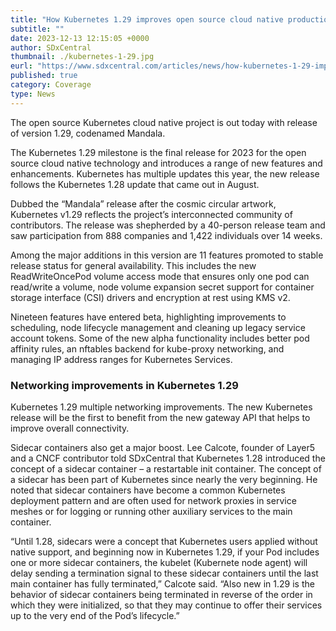 ```yaml
---
title: "How Kubernetes 1.29 improves open source cloud native production readiness"
subtitle: ""
date: 2023-12-13 12:15:05 +0000
author: SDxCentral
thumbnail: ./kubernetes-1-29.jpg
eurl: "https://www.sdxcentral.com/articles/news/how-kubernetes-1-29-improves-open-source-cloud-native-production-readiness/2023/12/"
published: true
category: Coverage
type: News
---
```



<NewsWrapper>
<div>

The open source Kubernetes cloud native project is out today with release of version 1.29, codenamed Mandala.

The Kubernetes 1.29 milestone is the final release for 2023 for the open source cloud native technology and introduces a range of new features and enhancements. Kubernetes has multiple updates this year, the new release follows the Kubernetes 1.28 update that came out in August.

Dubbed the “Mandala” release after the cosmic circular artwork, Kubernetes v1.29 reflects the project’s interconnected community of contributors. The release was shepherded by a 40-person release team and saw participation from 888 companies and 1,422 individuals over 14 weeks.

Among the major additions in this version are 11 features promoted to stable release status for general availability. This includes the new ReadWriteOncePod volume access mode that ensures only one pod can read/write a volume, node volume expansion secret support for container storage interface (CSI) drivers and encryption at rest using KMS v2.

Nineteen features have entered beta, highlighting improvements to scheduling, node lifecycle management and cleaning up legacy service account tokens. Some of the new alpha functionality includes better pod affinity rules, an nftables backend for kube-proxy networking, and managing IP address ranges for Kubernetes Services.

<h3>Networking improvements in Kubernetes 1.29</h3>

Kubernetes 1.29 multiple networking improvements. The new Kubernetes release will be the first to benefit from the new gateway API that helps to improve overall connectivity.

Sidecar containers also get a major boost. <Link to="/community/members/lee-calcote/bio">Lee Calcote</Link>, founder of <Link to ="/company/about">Layer5</Link> and a CNCF contributor told SDxCentral that Kubernetes 1.28 introduced the concept of a sidecar container – a restartable init container. The concept of a sidecar has been part of Kubernetes since nearly the very beginning. He noted that sidecar containers have become a common Kubernetes deployment pattern and are often used for network proxies in service meshes or for logging or running other auxiliary services to the main container.

“Until 1.28, sidecars were a concept that Kubernetes users applied without native support, and beginning now in Kubernetes 1.29, if your Pod includes one or more sidecar containers, the kubelet (Kubernete node agent) will delay sending a termination signal to these sidecar containers until the last main container has fully terminated,” Calcote said. “Also new in 1.29 is the behavior of sidecar containers being terminated in reverse of the order in which they were initialized, so that they may continue to offer their services up to the very end of the Pod’s lifecycle.”

</div>
</NewsWrapper>
